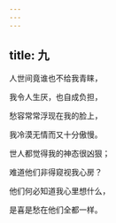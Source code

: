 ```yaml
---
---
---
```

title: 九
---




人世间竟谁也不给我青睐，

我令人生厌，也自成负担，

愁容常常浮现在我的脸上，

我冷漠无情而又十分傲慢。

世人都觉得我的神态很凶狠；

难道他们非得窥视我心房？

他们何必知道我心里想什么，

是喜是愁在他们全都一样。